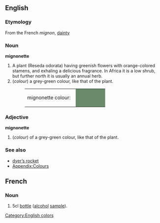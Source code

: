 {{Wikipedia}}
==English==
===Etymology===
From the French ''mignon'', [[dainty]]

===Noun===

'''mignonette'''
#A plant (Reseda odorata) having greenish flowers with orange-colored stamens, and exhaling a delicious fragrance. In Africa it is a low shrub, but further north it is usually an annual herb.
#(''colour'') a grey-green colour, like that of the plant.
#:<table><tr><td>mignonette colour: &nbsp;</td><td bgcolor="#698B69" width="80">&nbsp; </td></tr></table>

===Adjective===
'''mignonette'''
#(''colour'') of a grey-green colour, like that of the plant.

===See also===
*[[dyer’s rocket]]
*[[Wiktionary_Appendix:Colours|Appendix:Colours]]

[[Category:English colors]]
==French==
===Noun===
# 5cl [[bottle]] ([[alcohol]] [[sample]]).
